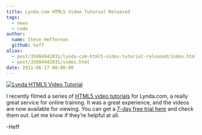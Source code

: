```yaml
---
title: Lynda.com HTML5 Video Tutorial Released
tags:
  - news
  - code
author:
  name: Steve Heffernan
  github: heff
alias:
  - post/35884942031/lynda-com-html5-video-tutorial-released/index.html
  - post/35884942031/index.html
date: 2011-06-17 00:00:00
---
```


[![Lynda HTML5 Video Tutorial](https://videojs.com/img/blog/2011/06/lynda_com.jpg)](http://goo.gl/y0SZb)

I recently filmed a series of [HTML5 video tutorials](http://goo.gl/y0SZb) for Lynda.com, a really great service for online training. It was a great experience, and the videos are now available for viewing. You can get a [7-day free trial here](http://www.lynda.com/promo/trial/Default.aspx?lpk35=1833&utm_medium=affiliate&utm_source=ldc_affiliate&utm_content=655&utm_campaign=CD3175&bid=655&aid=CD3175&opt=) and check them out. Let me know if they&rsquo;re helpful at all.

-Heff
